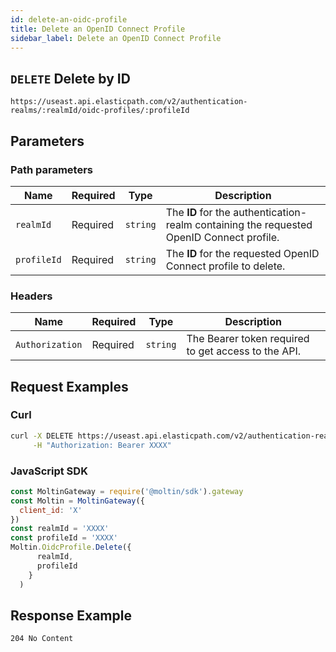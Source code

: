 ```yaml
---
id: delete-an-oidc-profile
title: Delete an OpenID Connect Profile
sidebar_label: Delete an OpenID Connect Profile
---
```


## `DELETE` Delete by ID

```http
https://useast.api.elasticpath.com/v2/authentication-realms/:realmId/oidc-profiles/:profileId
```

## Parameters

### Path parameters

| Name | Required | Type | Description |
| --- | --- | --- | --- |
| `realmId` | Required | `string` | The **ID** for the authentication-realm containing the requested OpenID Connect profile. |
| `profileId` | Required | `string` | The **ID** for the requested OpenID Connect profile to delete. |

### Headers

| Name | Required | Type | Description |
| --- | --- | --- | --- |
| `Authorization` | Required | `string` | The Bearer token required to get access to the API. |

## Request Examples

### Curl

```bash
curl -X DELETE https://useast.api.elasticpath.com/v2/authentication-realms/:realmId/oidc-profiles/:profileId \
     -H "Authorization: Bearer XXXX"
```

### JavaScript SDK

```javascript
const MoltinGateway = require('@moltin/sdk').gateway
const Moltin = MoltinGateway({
  client_id: 'X'
})
const realmId = 'XXXX'
const profileId = 'XXXX'
Moltin.OidcProfile.Delete({
      realmId,
      profileId
    }
  )
```

## Response Example

`204 No Content`
